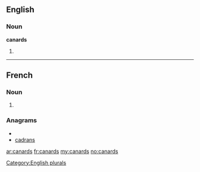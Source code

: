 ==English==

===Noun===
'''canards'''

# {{plural of|[[canard]]}}

[[Category:English plurals]]

----

==French==

===Noun===
{{infl|fr|plural}} {{m|p}}

# {{plural of|canard|lang=fr}}

===Anagrams===
* {{alphagram|aacdnrs}}
* [[cadrans#French|cadrans]]

[[ar:canards]]
[[fr:canards]]
[[my:canards]]
[[no:canards]]